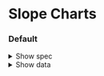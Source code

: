 
<Meta title="Charts/Examples/Slope Charts" />

# Slope Charts

### Default

<details>
	<summary class="cursor-pointer dark:text-color-text-inverse-primary">Show spec</summary>

    ```javascript
        // OcclusionY adds an initializer that shifts nodes vertically with a tiny force simulation.
    const occlusionY = ({ radius = 6.5, ...options }: { [key: string]: any } = {}) =>
    	Plot.initializer(
    		options,
    		(data, facets, { y: { value: Y }, text: { value: T } }, { y: sy }) => {
    			for (const index of facets) {
    				const unique = new Set();
    				const nodes = Array.from(index, (i) => ({
    					fx: 0,
    					y: sy!(Y[i]),
    					visible: unique.has(T[i]) // remove duplicate labels
    						? false
    						: !!unique.add(T[i]),
    					i
    				}));
    				d3.forceSimulation(nodes.filter((d) => d.visible))
    					.force(
    						'y',
    						d3.forceY(({ y }) => y)
    					) // gravitate towards the original y
    					.force('collide', d3.forceCollide().radius(radius)) // collide
    					.stop()
    					.tick(20);
    				for (const { y, i, visible } of nodes) Y[i] = !visible ? NaN : y;
    			}
    			return { data, facets, channels: { y: { value: Y } } };
    		}
    	);

    // Spec and data for slope example (default)
    let spec = $derived({
    	height: 300,
    	marginBottom: 30,
    	x: { axis: null, type: 'ordinal', insetLeft: 90, insetRight: 90 },
    	y: { axis: null, inset: 20 },
    	color: {
    		legend: true,
    		range: [
    			theme.currentTheme.color.data.primary,
    			theme.currentTheme.color.data.secondary,
    			theme.currentTheme.color.data.tertiary
    		]
    	},
    	marks: [
    		Plot.line(chartData, {
    			x: 'Year',
    			y: 'Average',
    			z: 'Variable',
    			stroke: 'Variable',
    			tip: true
    		}),
    		Plot.tickX(chartData, {
    			x: 'Year',
    			stroke: theme.currentTheme.color.chart.grid
    		}),
    		Plot.textX(
    			chartData.filter((d) => d.Variable === 'Variable A'),
    			{
    				dy: 135,
    				text: (d) => d.Year
    			}
    		),
    		Plot.dot(chartData, {
    			r: 4,
    			x: 'Year',
    			y: 'Average',
    			stroke: 'Variable',
    			strokeWidth: 2,
    			fill: theme.currentTheme.color.chart.background,
    			fillOpacity: 1
    		}),
    		d3
    			.groups(chartData, (d) => d.Year === '2015')
    			.map(([left, data]) =>
    				Plot.text(
    					data,
    					occlusionY({
    						x: 'Year',
    						y: 'Average',
    						text: (d: { Average: number | { valueOf(): number } }) =>
    							'£' + d3.format(',.4~s')(d.Average),
    						textAnchor: left ? 'end' : 'start',
    						dx: left ? -8 : 8,
    						radius: 8.5
    					})
    				)
    			)
    	]
    });
    ```

</details>

<details class="max-h-[300px] overflow-y-auto dark:text-color-text-inverse-primary">
    <summary class="cursor-pointer">Show data</summary>
    <pre>
    	{JSON.stringify(
    		yearlyData.filter((d) => d.Year === '2015' || d.Year === '2021'),
    		null,
    		2
    	)}
    </pre>

</details>

<Canvas of={SlopeChart.Default} />
